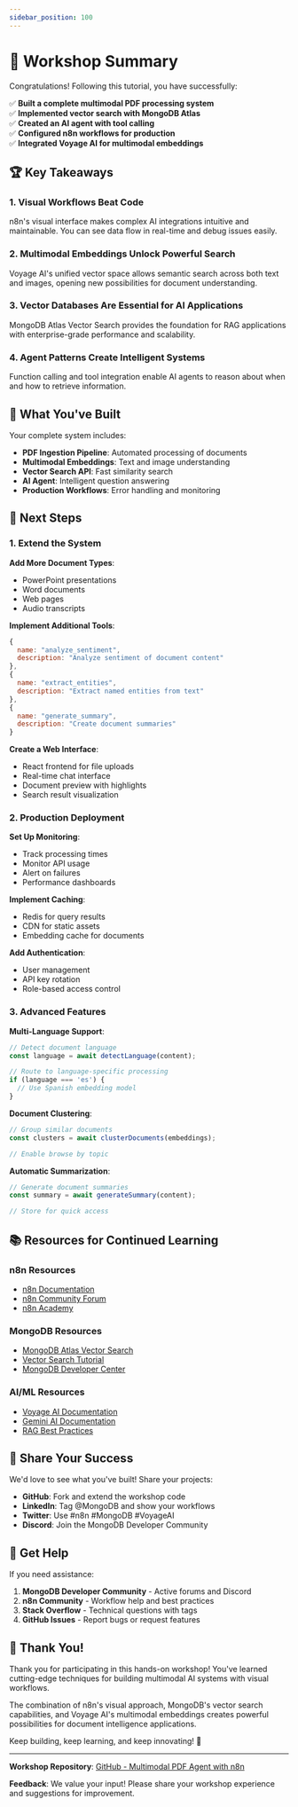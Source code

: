 ```yaml
---
sidebar_position: 100
---
```


# 🎯 Workshop Summary

Congratulations! Following this tutorial, you have successfully:

✅ **Built a complete multimodal PDF processing system**  
✅ **Implemented vector search with MongoDB Atlas**  
✅ **Created an AI agent with tool calling**  
✅ **Configured n8n workflows for production**  
✅ **Integrated Voyage AI for multimodal embeddings**  

## 🏆 Key Takeaways

### 1. Visual Workflows Beat Code
n8n's visual interface makes complex AI integrations intuitive and maintainable. You can see data flow in real-time and debug issues easily.

### 2. Multimodal Embeddings Unlock Powerful Search  
Voyage AI's unified vector space allows semantic search across both text and images, opening new possibilities for document understanding.

### 3. Vector Databases Are Essential for AI Applications
MongoDB Atlas Vector Search provides the foundation for RAG applications with enterprise-grade performance and scalability.

### 4. Agent Patterns Create Intelligent Systems
Function calling and tool integration enable AI agents to reason about when and how to retrieve information.

## 🚀 What You've Built

Your complete system includes:

- **PDF Ingestion Pipeline**: Automated processing of documents
- **Multimodal Embeddings**: Text and image understanding
- **Vector Search API**: Fast similarity search
- **AI Agent**: Intelligent question answering
- **Production Workflows**: Error handling and monitoring

## 🔧 Next Steps

### 1. Extend the System

**Add More Document Types**:
- PowerPoint presentations
- Word documents  
- Web pages
- Audio transcripts

**Implement Additional Tools**:
```javascript
{
  name: "analyze_sentiment",
  description: "Analyze sentiment of document content"
},
{
  name: "extract_entities", 
  description: "Extract named entities from text"
},
{
  name: "generate_summary",
  description: "Create document summaries"
}
```

**Create a Web Interface**:
- React frontend for file uploads
- Real-time chat interface  
- Document preview with highlights
- Search result visualization

### 2. Production Deployment

**Set Up Monitoring**:
- Track processing times
- Monitor API usage
- Alert on failures
- Performance dashboards

**Implement Caching**:
- Redis for query results
- CDN for static assets
- Embedding cache for documents

**Add Authentication**:
- User management
- API key rotation
- Role-based access control

### 3. Advanced Features

**Multi-Language Support**:
```javascript
// Detect document language
const language = await detectLanguage(content);

// Route to language-specific processing
if (language === 'es') {
  // Use Spanish embedding model
}
```

**Document Clustering**:
```javascript
// Group similar documents
const clusters = await clusterDocuments(embeddings);

// Enable browse by topic
```

**Automatic Summarization**:
```javascript
// Generate document summaries
const summary = await generateSummary(content);

// Store for quick access
```

## 📚 Resources for Continued Learning

### n8n Resources
- [n8n Documentation](https://docs.n8n.io)
- [n8n Community Forum](https://community.n8n.io)
- [n8n Academy](https://n8n.io/academy)

### MongoDB Resources  
- [MongoDB Atlas Vector Search](https://www.mongodb.com/products/platform/atlas-vector-search?utm_campaign=devrel&utm_source=workshop&utm_medium=cta&utm_content=multimodal_pdf_agent_n8n&utm_term=michael.lynn)
- [Vector Search Tutorial](https://www.mongodb.com/developer/products/atlas/semantic-search-mongodb-atlas-vector-search/?utm_campaign=devrel&utm_source=workshop&utm_medium=cta&utm_content=multimodal_pdf_agent_n8n&utm_term=michael.lynn)
- [MongoDB Developer Center](https://www.mongodb.com/developer/?utm_campaign=devrel&utm_source=workshop&utm_medium=cta&utm_content=multimodal_pdf_agent_n8n&utm_term=michael.lynn)

### AI/ML Resources
- [Voyage AI Documentation](https://docs.voyageai.com)
- [Gemini AI Documentation](https://ai.google.dev/docs)
- [RAG Best Practices](https://www.mongodb.com/developer/products/atlas/retrieval-augmented-generation-rag/?utm_campaign=devrel&utm_source=workshop&utm_medium=cta&utm_content=multimodal_pdf_agent_n8n&utm_term=michael.lynn)

## 🌟 Share Your Success

We'd love to see what you've built! Share your projects:

- **GitHub**: Fork and extend the workshop code
- **LinkedIn**: Tag @MongoDB and show your workflows  
- **Twitter**: Use #n8n #MongoDB #VoyageAI
- **Discord**: Join the MongoDB Developer Community

## 💬 Get Help

If you need assistance:

1. **MongoDB Developer Community** - Active forums and Discord
2. **n8n Community** - Workflow help and best practices  
3. **Stack Overflow** - Technical questions with tags
4. **GitHub Issues** - Report bugs or request features

## 🎉 Thank You!

Thank you for participating in this hands-on workshop! You've learned cutting-edge techniques for building multimodal AI systems with visual workflows.

The combination of n8n's visual approach, MongoDB's vector search capabilities, and Voyage AI's multimodal embeddings creates powerful possibilities for document intelligence applications.

Keep building, keep learning, and keep innovating! 🚀

---

**Workshop Repository**: [GitHub - Multimodal PDF Agent with n8n](https://github.com/mongodb-developer/multimodal-pdf-agent-n8n)

**Feedback**: We value your input! Please share your workshop experience and suggestions for improvement.